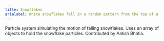 ```yaml
---
title: Snowflakes
arialabel: White snowflakes fall in a random pattern from the top of a red background
---
```



Particle system simulating the motion of falling snowflakes.
Uses an array of objects to hold the snowflake particles.
Contributed by Aatish Bhatia.
